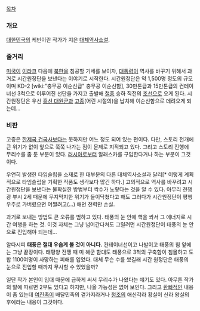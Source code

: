 [[목차]]

=== 개요 ===
[[대한민국]]의 케빈이란 작가가 지은 [[대체역사소설]].

=== 줄거리 ===
[[미국]]이 [[이라크]] 다음에 [[북한]]을 침공할 기세를 보이자, [[대통령]]이 역사를 바꾸기 위해서 과거로 시간원정단을 보낸다는 이야기로 시작한다. 시간원정단은 약 1,500명 정도의 규모이며 KD-2 [wiki:"충무공 이순신급" 충무공 이순신함], 30만톤급과 15만톤급의 컨테이너선 3척으로 이루어진 선단을 가지고 출발해 [[철종]] 승하 직전의 [[조선]]으로 오게 된다. 시간원정단은 우선 [[흥선 대원군]]과 [[고종]](어린 시절의)을 납치해 이순신함으로 데려오게 되는데… 

=== 비판 ===
고증은 [[한제국 건국사]]보다는 못하지만 어느 정도 되어 있는 편이다. 다만, 스토리 전개에 큰 위기가 없이 앞으로 쭉쭉 나가는 점이 문제로 지적되고 있다. 그리고 스토리 진행에 무리수를 좀 둔 부분이 있다. [[러시아]]로부터 알래스카를 구입한다거나 하는 부분이 그것이다.

우연히 발생한 타임슬립을 소재로 한 대부분의 다른 대체역사소설과 달리[* 이렇게 계획적으로 타임슬립을 기획한 작품도 생각보다 많긴 하다.] 고의적으로 역사를 바꾸려고 시간원정단을 보낸다는 불확실한 방법부터 싹수가 노랗다는 것을 알 수 있다. 아무리 전쟁광 부시 2세 때문에 무지막지한 위기가 들이닥쳤다고 해도 그러다가 시간원정단이 평행우주로 가버렸으면 어쩔려고(…) 애먼 전력만 손실.

과거로 보내는 방법도 큰 오류를 범하고 있다. 태풍의 눈 안에 핵을 쏴서 그 에너지로 시간 여행을 하는 것. 이것 자체는 그냥 넘어간다쳐도 그럴려면 시간원정단이 태풍의 눈 안으로 진입해야 되는데...

알다시피 '''태풍은 절대 우습게 볼 것이 아니다.''' 컨테이너선이고 나발이고 태풍의 힘 앞에는 그냥 끝장이다. 태평양 전쟁 때 미 해군 함대도 태풍으로 3척의 구축함이 침몰하고 도합 1100여명이 사망하는 피해를 입었다. 대체 무슨 수를 썼길래 시간 원정단은 태풍의 눈으로 진입할 때까지 무사할 수 있었을까?


일단 작가 본인이 입대 때문에 급하게 써서 무리수가 나왔다는 얘기도 있다. 아무튼 작가의 말에 따르면 2부도 있다고 하지만, 나올 가능성은 없어 보인다. 그리고 [[환빠]]적인 내용이 좀 있는데 [[여진]]족이 배달민족의 곁가지라거나 [[청]]조의 애신각라 황실이 신라 왕실의 후예라는 내용이 그것이다.
